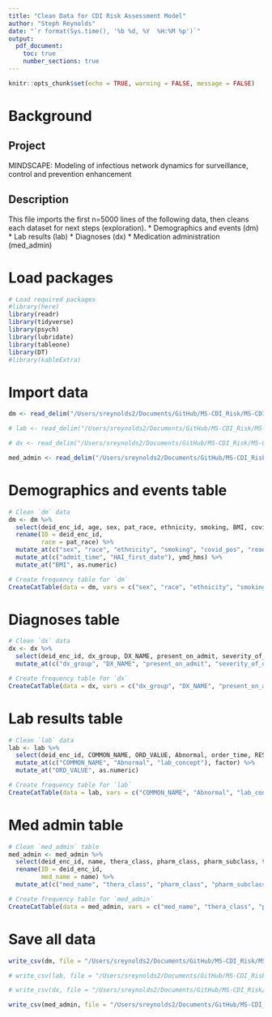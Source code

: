 ```yaml
---
title: "Clean Data for CDI Risk Assessment Model"
author: "Steph Reynolds"
date: "`r format(Sys.time(), '%b %d, %Y  %H:%M %p')`"
output:
  pdf_document:
    toc: true
    number_sections: true
---
```


```r
knitr::opts_chunk$set(echo = TRUE, warning = FALSE, message = FALSE)
```

# Background

## Project

MINDSCAPE: Modeling of infectious network dynamics for surveillance, control and prevention enhancement

## Description

This file imports the first n=5000 lines of the following data, then cleans each dataset for next steps (exploration). \* Demographics and events (dm) \* Lab results (lab) \* Diagnoses (dx) \* Medication administration (med_admin)

# Load packages

```r
# Load required packages 
#library(here)
library(readr)
library(tidyverse)
library(psych)
library(lubridate)
library(tableone)
library(DT)
#library(kableExtra)
```

# Import data

```r
dm <- read_delim("/Users/sreynolds2/Documents/GitHub/MS-CDI_Risk/MS-CDI_Risk/data/raw/demographics and event table 11.08.21.csv", delim = "|")

# lab <- read_delim("/Users/sreynolds2/Documents/GitHub/MS-CDI_Risk/MS-CDI_Risk/data/raw/lab results 11.08.21.csv", delim = "|", n_max = 5000)

# dx <- read_delim("/Users/sreynolds2/Documents/GitHub/MS-CDI_Risk/MS-CDI_Risk/data/raw/covid diagnoses 11.08.21.csv", delim = "|", n_max = 5000)

med_admin <- read_delim("/Users/sreynolds2/Documents/GitHub/MS-CDI_Risk/MS-CDI_Risk/data/raw/med admin table 11.08.21.csv", delim = "|")

```

# Demographics and events table

```r
# Clean `dm` data
dm <- dm %>% 
  select(deid_enc_id, age, sex, pat_race, ethnicity, smoking, BMI, covid_pos, readmit, HAI_pathogen, HAI_type, HAI_first_date, ED_dispo, present_source, admit_time) %>% 
  rename(ID = deid_enc_id, 
         race = pat_race) %>% 
  mutate_at(c("sex", "race", "ethnicity", "smoking", "covid_pos", "readmit", "ED_dispo", "present_source", "HAI_type"), factor) %>% 
  mutate_at(c("admit_time", "HAI_first_date"), ymd_hms) %>% 
  mutate_at("BMI", as.numeric)

# Create frequency table for `dm`
CreateCatTable(data = dm, vars = c("sex", "race", "ethnicity", "smoking", "covid_pos", "readmit", "ED_dispo", "present_source", "HAI_type"))

```

# Diagnoses table

```r
# Clean `dx` data
dx <- dx %>% 
  select(deid_enc_id, dx_group, DX_NAME, present_on_admit, severity_of_dx, co_morbidity) %>% 
  mutate_at(c("dx_group", "DX_NAME", "present_on_admit", "severity_of_dx", "co_morbidity"), factor)

# Create frequency table for `dx` 
CreateCatTable(data = dx, vars = c("dx_group", "DX_NAME", "present_on_admit", "severity_of_dx", "co_morbidity"))

```

# Lab results table

```r
# Clean `lab` data
lab <- lab %>%
  select(deid_enc_id, COMMON_NAME, ORD_VALUE, Abnormal, order_time, RESULT_TIME, lab_concept) %>% 
  mutate_at(c("COMMON_NAME", "Abnormal", "lab_concept"), factor) %>% 
  mutate_at("ORD_VALUE", as.numeric)

# Create frequency table for `lab` 
CreateCatTable(data = lab, vars = c("COMMON_NAME", "Abnormal", "lab_concept"))

```

# Med admin table

```r
# Clean `med_admin` table 
med_admin <- med_admin %>% 
  select(deid_enc_id, name, thera_class, pharm_class, pharm_subclass, taken_time) %>% 
  rename(ID = deid_enc_id, 
         med_name = name) %>%
  mutate_at(c("med_name", "thera_class", "pharm_class", "pharm_subclass"), factor)

# Create frequency table for `med_admin`
CreateCatTable(data = med_admin, vars = c("med_name", "thera_class", "pharm_class", "pharm_subclass")) 

```

# Save all data

```r
write_csv(dm, file = "/Users/sreynolds2/Documents/GitHub/MS-CDI_Risk/MS-CDI_Risk/data/clean/dm.csv")

# write_csv(lab, file = "/Users/sreynolds2/Documents/GitHub/MS-CDI_Risk/MS-CDI_Risk/data/clean/lab.csv")

# write_csv(dx, file = "/Users/sreynolds2/Documents/GitHub/MS-CDI_Risk/MS-CDI_Risk/data/clean/dx.csv")

write_csv(med_admin, file = "/Users/sreynolds2/Documents/GitHub/MS-CDI_Risk/MS-CDI_Risk/data/clean/med_admin.csv")

```
